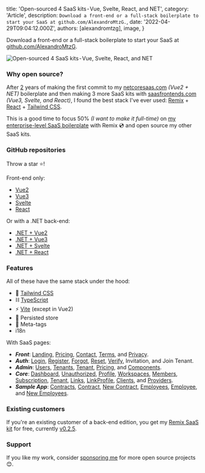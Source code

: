 
  title: 'Open-sourced 4 SaaS kits - Vue, Svelte, React, and NET',
  category: 'Article',
  description: `Download a front-end or a full-stack boilerplate to start your SaaS at github.com/AlexandroMtzG.`,
  date: '2022-04-29T09:04:12.000Z',
  authors: [alexandromtzg],
  image,
}

Download a front-end or a full-stack boilerplate to start your SaaS at [github.com/AlexandroMtzG](https://github.com/AlexandroMtzG).

<img src={image} alt="Open-sourced 4 SaaS kits - Vue, Svelte, React, and NET" />

<!--more-->

### Why open source?

After [2](https://alexandro.dev/my-designs-from-2016-to-2020-as-a-non-designer) years of making the first commit to my [netcoresaas.com](https://netcoresaas.com/product) _(Vue2 + NET)_ boilerplate and then making 3 more SaaS kits with [saasfrontends.com](https://saasfrontends.com) _(Vue3, Svelte, and React)_, I found the best stack I've ever used: [Remix](https://remix.run) + [React](https://reactjs.org/) + [Tailwind CSS](https://tailwindcss.com/).

This is a good time to focus 50% _(I want to make it full-time)_ on [my enterprise-level SaaS boilerplate](https://alexandromg.gumroad.com/l/SaasFrontends-Remix) with Remix 💿 and open source my other SaaS kits.

### GitHub repositories

Throw a star ⭐!

Front-end only:

- [Vue2](https://github.com/AlexandroMtzG/vue2-saas-kit)
- [Vue3](https://github.com/AlexandroMtzG/vue3-saas-kit)
- [Svelte](https://github.com/AlexandroMtzG/svelte-saas-kit)
- [React](https://github.com/AlexandroMtzG/react-saas-kit)

Or with a .NET back-end:

- [.NET + Vue2](https://github.com/AlexandroMtzG/netcore-vue2-saas-kit)
- [.NET + Vue3](https://github.com/AlexandroMtzG/netcore-vue3-saas-kit)
- [.NET + Svelte](https://github.com/AlexandroMtzG/netcore-svelte-saas-kit)
- [.NET + React](https://github.com/AlexandroMtzG/netcore-react-saas-kit)

### Features

All of these have the same stack under the hood:

- 🎨 [Tailwind CSS](https://tailwindcss.com/)
- ⛓️ [TypeScript](https://www.typescriptlang.org/)
- ⚡️ [Vite](https://vitejs.dev) (except in Vue2)
- 💾 Persisted store
- 🔗 Meta-tags
- i18n

With SaaS pages:

- **_Front_**: [Landing](https://sandbox.react.saasfrontends.com/), [Pricing](https://sandbox.react.saasfrontends.com/pricing), [Contact](https://sandbox.react.saasfrontends.com/contact), [Terms](https://sandbox.react.saasfrontends.com/terms-and-conditions), and [Privacy](https://sandbox.react.saasfrontends.com/privacy-policy).
- **_Auth_**: [Login](https://sandbox.react.saasfrontends.com/login), [Register](https://sandbox.react.saasfrontends.com/register), [Forgot](https://sandbox.react.saasfrontends.com/forgot-password), [Reset](https://sandbox.react.saasfrontends.com/reset), [Verify](https://sandbox.react.saasfrontends.com/verify), Invitation, and Join Tenant.
- **_Admin_**: [Users](https://sandbox.react.saasfrontends.com/admin/users), [Tenants](https://sandbox.react.saasfrontends.com/admin/tenants), [Tenant](https://sandbox.react.saasfrontends.com/admin/tenant/1), [Pricing](https://sandbox.react.saasfrontends.com/admin/pricing), and [Components](https://sandbox.react.saasfrontends.com/admin/components).
- **_Core_**: [Dashboard](https://sandbox.react.saasfrontends.com/app/dashboard), [Unauthorized](https://sandbox.react.saasfrontends.com/app/unauthorized), [Profile](https://sandbox.react.saasfrontends.com/app/settings/profile), [Workspaces](https://sandbox.react.saasfrontends.com/app/settings/workspaces), [Members](https://sandbox.react.saasfrontends.com/app/settings/members), [Subscription](https://sandbox.react.saasfrontends.com/app/settings/subscription), [Tenant](https://sandbox.react.saasfrontends.com/app/settings/tenant), [Links](https://sandbox.react.saasfrontends.com/app/links/all), [LinkProfile](https://sandbox.react.saasfrontends.com/app/link/103), [Clients](https://sandbox.react.saasfrontends.com/app/links/clients), and [Providers](https://sandbox.react.saasfrontends.com/app/links/providers).
- **_Sample App_**: [Contracts](https://sandbox.react.saasfrontends.com/app/contracts/pending), [Contract](https://sandbox.react.saasfrontends.com/app/contract/1), [New Contract](https://sandbox.react.saasfrontends.com/app/contract/new), [Employees](https://sandbox.react.saasfrontends.com/app/employees), [Employee](https://sandbox.react.saasfrontends.com/app/employee/301), and [New Employees](https://sandbox.react.saasfrontends.com/app/employees/new).

### Existing customers

If you're an existing customer of a back-end edition, you get my [Remix SaaS kit](https://alexandromg.gumroad.com/l/SaasFrontends-Remix) for free, currently [v0.2.5](https://remix.saasfrontends.com/changelog#april-28-2022).

### Support

If you like my work, consider [sponsoring me](https://github.com/sponsors/AlexandroMtzG) for more open source projects 😊.
